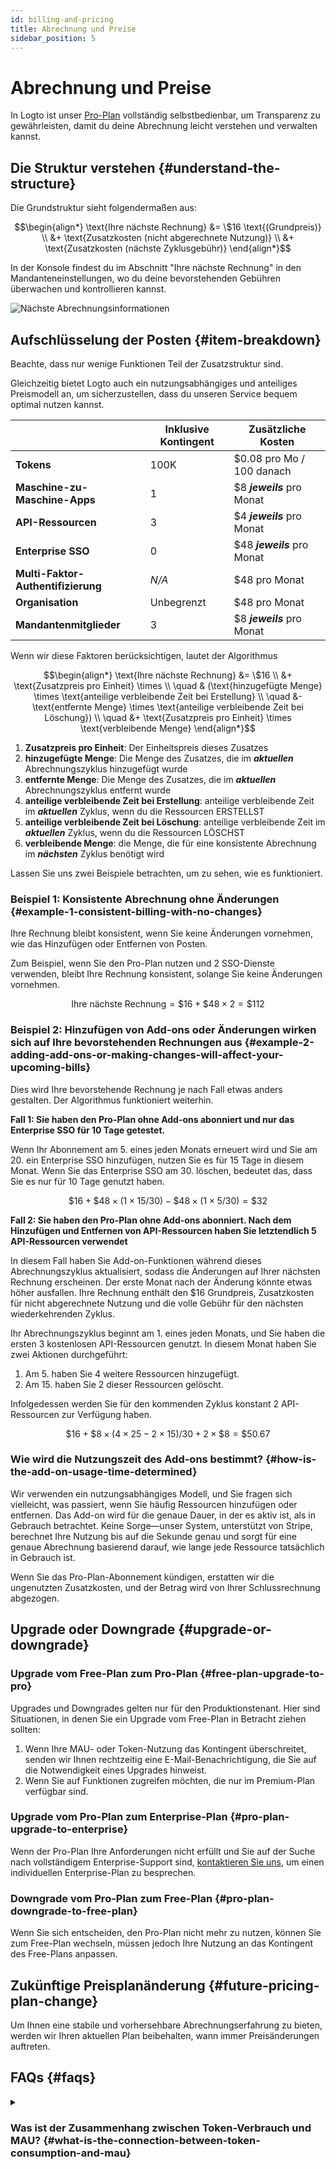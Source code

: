 ```yaml
---
id: billing-and-pricing
title: Abrechnung und Preise
sidebar_position: 5
---
```


# Abrechnung und Preise

In Logto ist unser [Pro-Plan](https://logto.io/pricing) vollständig selbstbedienbar, um Transparenz zu gewährleisten, damit du deine Abrechnung leicht verstehen und verwalten kannst.

## Die Struktur verstehen \{#understand-the-structure}

Die Grundstruktur sieht folgendermaßen aus:

```math
\begin{align*}
\text{Ihre nächste Rechnung} &= \$16 \text{(Grundpreis)} \\
&+ \text{Zusatzkosten (nicht abgerechnete Nutzung)} \\
&+ \text{Zusatzkosten (nächste Zyklusgebühr)}
\end{align*}
```

In der Konsole findest du im Abschnitt "Ihre nächste Rechnung" in den Mandanteneinstellungen, wo du deine bevorstehenden Gebühren überwachen und kontrollieren kannst.

<img src="/img/assets/next-billing-info.png" alt="Nächste Abrechnungsinformationen" />

## Aufschlüsselung der Posten \{#item-breakdown}

Beachte, dass nur wenige Funktionen Teil der Zusatzstruktur sind.

Gleichzeitig bietet Logto auch ein nutzungsabhängiges und anteiliges Preismodell an, um sicherzustellen, dass du unseren Service bequem optimal nutzen kannst.

|                                    | Inklusive Kontingent | Zusätzliche Kosten          |
| ---------------------------------- | -------------------- | --------------------------- |
| **Tokens**                         | 100K                 | $0.08 pro Mo / 100 danach   |
| **Maschine-zu-Maschine-Apps**      | 1                    | $8 **_jeweils_** pro Monat  |
| **API-Ressourcen**                 | 3                    | $4 **_jeweils_** pro Monat  |
| **Enterprise SSO**                 | 0                    | $48 **_jeweils_** pro Monat |
| **Multi-Faktor-Authentifizierung** | _N/A_                | $48 pro Monat               |
| **Organisation**                   | Unbegrenzt           | $48 pro Monat               |
| **Mandantenmitglieder**            | 3                    | $8 **_jeweils_** pro Monat  |

Wenn wir diese Faktoren berücksichtigen, lautet der Algorithmus

```math
\begin{align*}
\text{Ihre nächste Rechnung} &= \$16 \\
&+ \text{Zusatzpreis pro Einheit} \times \\
\quad & (\text{hinzugefügte Menge} \times \text{anteilige verbleibende Zeit bei Erstellung} \\
\quad &- \text{entfernte Menge} \times \text{anteilige verbleibende Zeit bei Löschung}) \\
\quad &+ \text{Zusatzpreis pro Einheit} \times \text{verbleibende Menge}
\end{align*}
```

1. **Zusatzpreis pro Einheit**: Der Einheitspreis dieses Zusatzes
2. **hinzugefügte Menge**: Die Menge des Zusatzes, die im **_aktuellen_** Abrechnungszyklus hinzugefügt wurde
3. **entfernte Menge**: Die Menge des Zusatzes, die im **_aktuellen_** Abrechnungszyklus entfernt wurde
4. **anteilige verbleibende Zeit bei Erstellung**: anteilige verbleibende Zeit im **_aktuellen_** Zyklus, wenn du die Ressourcen ERSTELLST
5. **anteilige verbleibende Zeit bei Löschung**: anteilige verbleibende Zeit im **_aktuellen_** Zyklus, wenn du die Ressourcen LÖSCHST
6. **verbleibende Menge**: die Menge, die für eine konsistente Abrechnung im **_nächsten_** Zyklus benötigt wird

Lassen Sie uns zwei Beispiele betrachten, um zu sehen, wie es funktioniert.

### Beispiel 1: Konsistente Abrechnung ohne Änderungen \{#example-1-consistent-billing-with-no-changes}

Ihre Rechnung bleibt konsistent, wenn Sie keine Änderungen vornehmen, wie das Hinzufügen oder Entfernen von Posten.

Zum Beispiel, wenn Sie den Pro-Plan nutzen und 2 SSO-Dienste verwenden, bleibt Ihre Rechnung konsistent, solange Sie keine Änderungen vornehmen.

```math
\text{Ihre nächste Rechnung} = \$ 16 + \$ 48 \times 2 = \$ 112
```

### Beispiel 2: Hinzufügen von Add-ons oder Änderungen wirken sich auf Ihre bevorstehenden Rechnungen aus \{#example-2-adding-add-ons-or-making-changes-will-affect-your-upcoming-bills}

Dies wird Ihre bevorstehende Rechnung je nach Fall etwas anders gestalten. Der Algorithmus funktioniert weiterhin.

**Fall 1: Sie haben den Pro-Plan ohne Add-ons abonniert und nur das Enterprise SSO für 10 Tage getestet.**

Wenn Ihr Abonnement am 5. eines jeden Monats erneuert wird und Sie am 20. ein Enterprise SSO hinzufügen, nutzen Sie es für 15 Tage in diesem Monat. Wenn Sie das Enterprise SSO am 30. löschen, bedeutet das, dass Sie es nur für 10 Tage genutzt haben.

```math
\$16 + \$48 \times (1 \times 15 / 30) - \$48 \times (1 \times 5 / 30) = \$32
```

**Fall 2: Sie haben den Pro-Plan ohne Add-ons abonniert. Nach dem Hinzufügen und Entfernen von API-Ressourcen haben Sie letztendlich 5 API-Ressourcen verwendet**

In diesem Fall haben Sie Add-on-Funktionen während dieses Abrechnungszyklus aktualisiert, sodass die Änderungen auf Ihrer nächsten Rechnung erscheinen. Der erste Monat nach der Änderung könnte etwas höher ausfallen. Ihre Rechnung enthält den $16 Grundpreis, Zusatzkosten für nicht abgerechnete Nutzung und die volle Gebühr für den nächsten wiederkehrenden Zyklus.

Ihr Abrechnungszyklus beginnt am 1. eines jeden Monats, und Sie haben die ersten 3 kostenlosen API-Ressourcen genutzt. In diesem Monat haben Sie zwei Aktionen durchgeführt:

1. Am 5. haben Sie 4 weitere Ressourcen hinzugefügt.
2. Am 15. haben Sie 2 dieser Ressourcen gelöscht.

Infolgedessen werden Sie für den kommenden Zyklus konstant 2 API-Ressourcen zur Verfügung haben.

```math
\$16 + \$8 \times (4 \times 25 - 2 \times 15) / 30 + 2 \times \$8 = \$50.67
```

### Wie wird die Nutzungszeit des Add-ons bestimmt? \{#how-is-the-add-on-usage-time-determined}

Wir verwenden ein nutzungsabhängiges Modell, und Sie fragen sich vielleicht, was passiert, wenn Sie häufig Ressourcen hinzufügen oder entfernen. Das Add-on wird für die genaue Dauer, in der es aktiv ist, als in Gebrauch betrachtet. Keine Sorge—unser System, unterstützt von Stripe, berechnet Ihre Nutzung bis auf die Sekunde genau und sorgt für eine genaue Abrechnung basierend darauf, wie lange jede Ressource tatsächlich in Gebrauch ist.

Wenn Sie das Pro-Plan-Abonnement kündigen, erstatten wir die ungenutzten Zusatzkosten, und der Betrag wird von Ihrer Schlussrechnung abgezogen.

## Upgrade oder Downgrade \{#upgrade-or-downgrade}

### Upgrade vom Free-Plan zum Pro-Plan \{#free-plan-upgrade-to-pro}

Upgrades und Downgrades gelten nur für den Produktionstenant. Hier sind Situationen, in denen Sie ein Upgrade vom Free-Plan in Betracht ziehen sollten:

1. Wenn Ihre MAU- oder Token-Nutzung das Kontingent überschreitet, senden wir Ihnen rechtzeitig eine E-Mail-Benachrichtigung, die Sie auf die Notwendigkeit eines Upgrades hinweist.
2. Wenn Sie auf Funktionen zugreifen möchten, die nur im Premium-Plan verfügbar sind.

### Upgrade vom Pro-Plan zum Enterprise-Plan \{#pro-plan-upgrade-to-enterprise}

Wenn der Pro-Plan Ihre Anforderungen nicht erfüllt und Sie auf der Suche nach vollständigem Enterprise-Support sind, [kontaktieren Sie uns](https://logto.io/contact), um einen individuellen Enterprise-Plan zu besprechen.

### Downgrade vom Pro-Plan zum Free-Plan \{#pro-plan-downgrade-to-free-plan}

Wenn Sie sich entscheiden, den Pro-Plan nicht mehr zu nutzen, können Sie zum Free-Plan wechseln, müssen jedoch Ihre Nutzung an das Kontingent des Free-Plans anpassen.

## Zukünftige Preisplanänderung \{#future-pricing-plan-change}

Um Ihnen eine stabile und vorhersehbare Abrechnungserfahrung zu bieten, werden wir Ihren aktuellen Plan beibehalten, wann immer Preisänderungen auftreten.

## FAQs \{#faqs}

<details>

<summary>

### Was ist der Zusammenhang zwischen Token-Verbrauch und MAU? \{#what-is-the-connection-between-token-consumption-and-mau}

</summary>

Logto verwendet tokenbasierte Authentifizierung. Eine einmalige Anmeldung eines einzelnen Benutzers kann den Verbrauch von zwei oder drei Tokens umfassen: ID-Token, Zugangstoken (Access token) und Auffrischungstoken (Refresh token). Wenn Sie Funktionen wie Maschine-zu-Maschine (M2M) oder Organisation verwenden, können zusätzliche Tokens, wie M2M-Tokens oder Organisationstokens, ebenfalls beteiligt sein. Der Token-Verbrauch hängt davon ab, wie Benutzer mit Ihrem System interagieren. Um Ihnen bei der Nachverfolgung zu helfen, bieten wir in der <CloudLink to="/dashboard">Konsole > Dashboard</CloudLink> eine Echtzeitüberwachung der Token-Nutzung an. Hier ist ein Beispiel: Unser Free-Plan bietet 100k Tokens kostenlos an, was ungefähr 30k-50k MAU (Monatlich aktive Benutzer) unterstützen kann.

</details>
